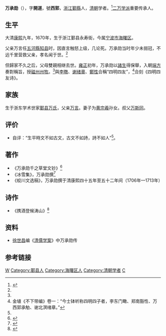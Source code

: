 '''万承勋'''（{{bd|1670年||1735年左右|}}），字'''開道'''，號'''西郭'''，[[浙江|浙江]][[鄞縣|鄞縣]]人，[[清朝|清朝]]学者。<ref name="wan chengxun">{{cite web |url=http://www.gg-art.com/dictionary/dcontent_b.php?bookid=34&name=%B8U&columns=2&bookdetailid=65239 |title=萬承勳 |publisher=中國古代名人錄 |author=中華博物審編委員會 |access-date=2014-06-04 |archive-date=2019-09-10 |archive-url=https://web.archive.org/web/20190910202206/http://www.gg-art.com/dictionary/dcontent_b.php?bookid=34&name=%B8U&columns=2&bookdetailid=65239 |dead-url=yes }}</ref>[[二万学派|二万学派]]重要传承人。

==生平==
大清[[康熙|康熙]]九年，1670年，生于浙江鄞县永寿街，今属[[宁波市|宁波市]][[海曙区|海曙区]]。

父亲万言任[[五河縣|五河縣]][[知县|知县]]时，因直言触怒上级，几论死。万承勋当时年少未弱冠，不远千里营救父亲，孝名闻于世。<ref name="wan chengxun"/>

但歸家不久之后，父母雙親相继去世。[[雍正|雍正]]初年，万承勋以[[諸生|諸生]]得保舉，入朝[[端方|端方]]奏對稱旨，授[[磁州|磁州]][[州牧|州牧]]。<ref name="wan chengxun"/>與[[李暾|李暾]]、[[谢绪章|谢绪章]]、[[鄭性|鄭性]]合稱“四明四友”，<ref>金埴《不下带编》卷一：“今士钵听称四明四子者，李东门瞰、郑南豁性、万西郭承觔、谢北溟绪章。”</ref>合刻《四明四友诗》。

== 家族 ==
生于浙东学术世家[[鄞县万氏|鄞县万氏]]，父亲[[万言|万言]]。妻子为[[黄宗羲|黄宗羲]]孙女。叔父[[万斯同|万斯同]]。

==评价==
*自评：“生平時文不如古文，古文不如詩，詩不如人”<ref name="wan chengxun"/>。 

==著作==
* 《万承勋千之草堂文钞》<ref >{{cite web |url=http://ctext.org/library.pl?if=en&res=79926&remap=gb |title=《民国四明丛书》本《万承勋千之草堂文钞》 (图书馆) |accessdate=2014-06-04 |archive-date=2016-03-04 |archive-url=https://web.archive.org/web/20160304203458/http://ctext.org/library.pl?if=en&res=79926&remap=gb |dead-url=no }}</ref>
* 《冰雪集》，万承勋撰<ref>{{cite web|url=http://202.107.212.146/homepage/page05-05-01-01.php?id=1038288343&theme=164&uptheme=true|title=别集（4）|publisher=宁波文化网|deadurl=yes|archiveurl=https://archive.is/20140604230321/http://202.107.212.146/homepage/page05-05-01-01.php?id=1038288343&theme=164&uptheme=true|archivedate=2014-06-04|accessdate=2014-06-04}}</ref>
* 《蛟川文选稿》，万承勋撰于清康熙四十五年至五十二年间（1706年—1713年）

==诗作==
* 《携酒登候涛山》<ref >{{cite web |url=http://gtzx.zhedu.net.cn/shzkt/printpage.asp?ArticleID=753 |title=清·万承勋《携酒登候涛山》 |access-date=2014-06-04 |archive-url=https://web.archive.org/web/20140606215544/http://gtzx.zhedu.net.cn/shzkt/printpage.asp?ArticleID=753 |archive-date=2014-06-06 |dead-url=yes }}</ref>

==资料==
* [[徐世昌|徐世昌]]编《[[清儒学案|清儒学案]]》中万承勋传

==参考链接==
{{reflist|2}}

{{清初四明四友}}

{{Authority control}}

{{DEFAULTSORT:}}
[[Category:鄞县万氏|W]]
[[Category:鄞县人|Category:鄞县人]]
[[Category:海曙区人|Category:海曙区人]]
[[Category:清朝学者|Category:清朝学者]]
[[Category:二万学派|C]]